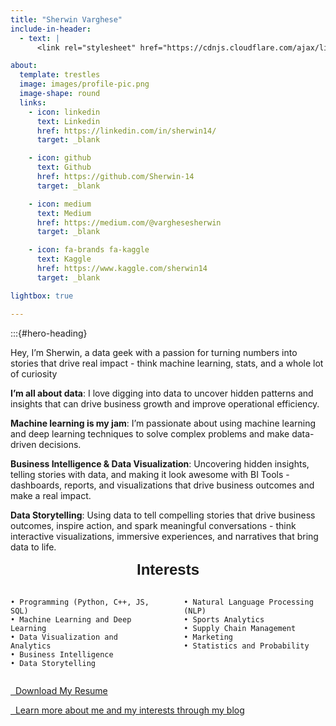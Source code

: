 ```yaml
---
title: "Sherwin Varghese"
include-in-header:
  - text: |
      <link rel="stylesheet" href="https://cdnjs.cloudflare.com/ajax/libs/font-awesome/6.0.0-beta3/css/all.min.css">

about:
  template: trestles
  image: images/profile-pic.png
  image-shape: round
  links:
    - icon: linkedin
      text: Linkedin
      href: https://linkedin.com/in/sherwin14/
      target: _blank

    - icon: github
      text: Github
      href: https://github.com/Sherwin-14
      target: _blank

    - icon: medium
      text: Medium
      href: https://medium.com/@varghesesherwin   
      target: _blank

    - icon: fa-brands fa-kaggle
      text: Kaggle
      href: https://www.kaggle.com/sherwin14
      target: _blank  

lightbox: true      

---
```


:::{#hero-heading}

Hey, I'm Sherwin, a data geek with a passion for turning numbers into stories that drive real impact - think machine learning, stats, and a whole lot of curiosity

**I'm all about data**: I love digging into data to uncover hidden patterns and insights that can drive business growth and improve operational efficiency.

**Machine learning is my jam**: I'm passionate about using machine learning and deep learning techniques to solve complex problems and make data-driven decisions.

**Business Intelligence & Data Visualization**: Uncovering hidden insights, telling stories with data, and making it look awesome with BI Tools - dashboards, reports, and visualizations that drive business outcomes and make a real impact.

**Data Storytelling**: Using data to tell compelling stories that drive business outcomes, inspire action, and spark meaningful conversations - think interactive visualizations, immersive experiences, and narratives that bring data to life.

<center><font face="Arial" size="5">**Interests**</font></center>
<br>
<div style="display: flex; justify-content: space-between;">
  <div style="width: 45%;"  class="dark">
    • Programming (Python, C++, JS, SQL)
    • Machine Learning and Deep Learning
    • Data Visualization and Analytics
    • Business Intelligence
    • Data Storytelling
  </div>
  <div style="width: 45%;"  class="dark">
    • Natural Language Processing (NLP)
    • Sports Analytics
    • Supply Chain Management
    • Marketing
    • Statistics and Probability
  </div>
</div>

:::{.d-grid .gap-2 .blockfix}
[<i class="bi bi-person-fill"></i>&nbsp;&nbsp;Download My Resume](images/Sherwin_Varghese_RDA.docx){.btn .btn-success role="button"}

[<i class="bi bi-megaphone-fill"></i>&nbsp;&nbsp;Learn more about me and my interests through my blog](https://medium.com/@varghesesherwin){.btn .btn-secondary role="button"}
:::






